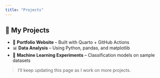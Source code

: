 ```yaml
---
title: "Projects"
---
```


## 📂 My Projects

- 🚀 **Portfolio Website** – Built with Quarto + GitHub Actions  
- 📊 **Data Analysis** – Using Python, pandas, and matplotlib  
- 🤖 **Machine Learning Experiments** – Classification models on sample datasets  

> I’ll keep updating this page as I work on more projects.